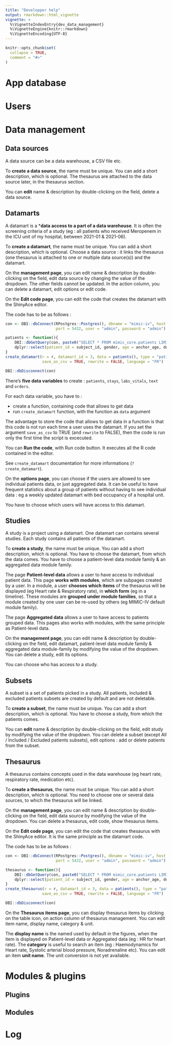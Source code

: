 ```yaml
---
title: "Developper help"
output: rmarkdown::html_vignette
vignette: >
  %\VignetteIndexEntry{dev_data_management}
  %\VignetteEngine{knitr::rmarkdown}
  %\VignetteEncoding{UTF-8}
---
```

```r
knitr::opts_chunk$set(
  collapse = TRUE,
  comment = "#>"
)
```

# App database

# Users

# Data management

## Data sources

A data source can be a data warehouse, a CSV file etc.

To **create a data source**, the name must be unique. You can add a short description, which is optional.
The thesaurus are attached to the data source later, in the thesaurus section.

You can **edit** name & description by double-clicking on the field, delete a data source.

## Datamarts

A datamart is a ***data access to a part of a data warehouse**. It is often the screening criteria of a study (eg : all patients who received Meropenem in the ICU unit of my hospital, between 2021-01 & 2021-06).

To **create a datamart**, the name must be unique. You can add a short description, which is optional.
Choose a data source : it links the thesaurus (one thesaurus is attached to one or multiple data source(s)) and the datamart.

On the **management page**, you can edit name & description by double-clicking on the field, edit data source by changing the value of the dropdown. The other fields cannot be updated. In the action column, you can delete a datamart, edit options or edit code.

On the **Edit code page**, you can edit the code that creates the datamart with the ShinyAce editor.

The code has to be as follows :

```r
con <- DBI::dbConnect(RPostgres::Postgres(), dbname = "mimic-iv", host = "localhost",
                      port = 5432, user = "admin", password = "admin")

patients <- function(){
    DBI::dbGetQuery(con, paste0("SELECT * FROM mimic_core.patients LIMIT 10")) %>%
    dplyr::select(patient_id = subject_id, gender, age = anchor_age, dod)
}
create_datamart(r = r, datamart_id = 3, data = patients(), type = "patients", 
                save_as_csv = TRUE, rewrite = FALSE, language = "FR")

DBI::dbDisconnect(con)
```

There's **five data variables** to create : `patients`, `stays`, `labs_vitals`, `text` and `orders`.

For each data variable, you have to :

- create a function, containing code that allows to get data
- run `create_datamart` function, with the function as `data` argument

The advantage to store the code that allows to get data in a function is that this code is not run each time a user uses the datamart.
If you set the argument `save_as_csv` to TRUE (and `rewrite` to FALSE), then the code is run only the first time the script is excecuted.

You can **Run the code**, with Run code button. It executes all the R code contained in the editor.

See `create_datamart` documentation for more informations (`?create_datamart`).

On the **options page**, you can choose if the users are allowed to see individual patients data, or just aggregated data. It can be useful to have frequent statistics about a group of patients without having to see individual data : eg a weekly updated datamart with bed occupancy of a hospital unit.

You have to choose which users will have access to this datamart.

## Studies

A study is a project using a datamart. One datamart can contains several studies. Each study contains all patients of the datamart.

To **create a study**, the name must be unique. You can add a short description, which is optional.
You have to choose the datamart, from which the data comes.
You have to choose a patient-level data module family & an aggregated data module family.

The page **Patient-level data** allows a user to have access to individual patient data. This page **works with modules**, which are subpages created by a user.
In a module, a user **chooses which items** of the thesaurus will be displayed (eg Heart rate & Respiratory rate), in **which form** (eg in a timeline).
These modules are **grouped under module families**, so that a module created by one user can be re-used by others (eg MIMIC-IV default module family).

The page **Aggregated data** allows a user to have access to patients grouped data. This pages also works with modules, with the same principle as Patient-level data.

On the **management page**, you can edit name & description by double-clicking on the field, edit datamart, patient-level data module family & aggregated data module-family by modifying the value of the dropdown.
You can delete a study, edit its options.

You can choose who has access to a study. 

## Subsets

A subset is a set of patients picked in a study. All patients, included & excluded patients subsets are created by default and are not deletable.

To **create a subset**, the name must be unique. You can add a short description, which is optional.
You have to choose a study, from which the patients comes.

You can **edit** name & description by double-clicking on the field, edit study by modifying the value of the dropdown.
You can delete a subset (except All / Included / Excluded patients subsets), edit options : add or delete patients from the subset.

## Thesaurus

A thesaurus contains concepts used in the data warehouse (eg heart rate, respiratory rate, medication etc).

To **create a thesaurus**, the name must be unique. You can add a short description, which is optional.
You need to choose one or several data sources, to which the thesaurus will be linked.

On the **management page**, you can edit name & description by double-clicking on the field, edit data source by modifying the value of the dropdown.
You can delete a thesaurus, edit code, show thesaurus items.

On the **Edit code page**, you can edit the code that creates thesaurus with the ShinyAce editor. It is the same principle as the datamart code.

The code has to be as follows :

```r
con <- DBI::dbConnect(RPostgres::Postgres(), dbname = "mimic-iv", host = "localhost",
                      port = 5432, user = "admin", password = "admin")

thesaurus <- function(){
    DBI::dbGetQuery(con, paste0("SELECT * FROM mimic_core.patients LIMIT 10")) %>%
    dplyr::select(patient_id = subject_id, gender, age = anchor_age, dod)
}
create_thesaurus(r = r, datamart_id = 3, data = patients(), type = "patients", 
                save_as_csv = TRUE, rewrite = FALSE, language = "FR")

DBI::dbDisconnect(con)
```

On the **Thesaurus items page**, you can display thesaurus items by clicking on the table icon, on action column of thesaurus management.
You can edit item name, display name, category & unit.

The **display name** is the named used by default in the figures, when the item is displayed on Patient-level data or Aggregated data (eg : HR for heart rate).
The **category** is useful to search an item (eg : Haemodynamics for Heart rate, Systolic arterial blood pressure, Noradrenaline etc).
You can edit an item **unit name**. The unit conversion is not yet available.

# Modules & plugins

## Plugins

## Modules

# Log